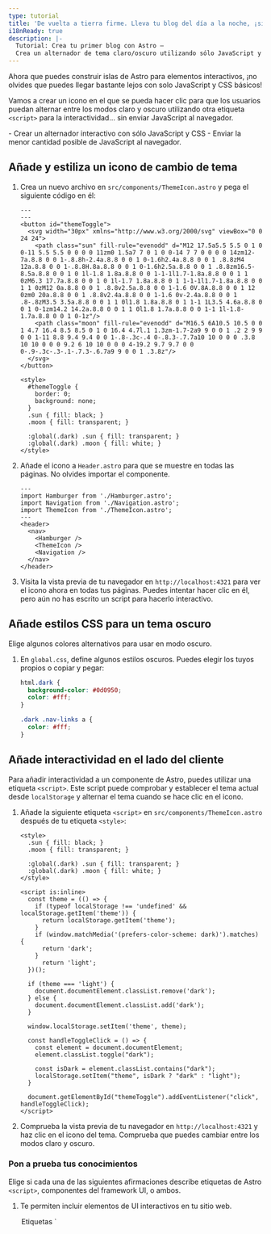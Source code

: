 ```yaml
---
type: tutorial
title: 'De vuelta a tierra firme. Lleva tu blog del día a la noche, ¡sin necesidad de islas!'
i18nReady: true
description: |-
  Tutorial: Crea tu primer blog con Astro —
  Crea un alternador de tema claro/oscuro utilizando sólo JavaScript y CSS
---
```




Ahora que puedes construir islas de Astro para elementos interactivos, ¡no olvides que puedes llegar bastante lejos con solo JavaScript y CSS básicos!

Vamos a crear un icono en el que se pueda hacer clic para que los usuarios puedan alternar entre los modos claro y oscuro utilizando otra etiqueta `<script>` para la interactividad... sin enviar JavaScript al navegador.

<PreCheck>
  - Crear un alternador interactivo con sólo JavaScript y CSS
  - Enviar la menor cantidad posible de JavaScript al navegador.
</PreCheck>

## Añade y estiliza un icono de cambio de tema

1. Crea un nuevo archivo en `src/components/ThemeIcon.astro` y pega el siguiente código en él:

    ```astro title="src/components/ThemeIcon.astro"
    ---
    ---
    <button id="themeToggle">
      <svg width="30px" xmlns="http://www.w3.org/2000/svg" viewBox="0 0 24 24">
        <path class="sun" fill-rule="evenodd" d="M12 17.5a5.5 5.5 0 1 0 0-11 5.5 5.5 0 0 0 0 11zm0 1.5a7 7 0 1 0 0-14 7 7 0 0 0 0 14zm12-7a.8.8 0 0 1-.8.8h-2.4a.8.8 0 0 1 0-1.6h2.4a.8.8 0 0 1 .8.8zM4 12a.8.8 0 0 1-.8.8H.8a.8.8 0 0 1 0-1.6h2.5a.8.8 0 0 1 .8.8zm16.5-8.5a.8.8 0 0 1 0 1l-1.8 1.8a.8.8 0 0 1-1-1l1.7-1.8a.8.8 0 0 1 1 0zM6.3 17.7a.8.8 0 0 1 0 1l-1.7 1.8a.8.8 0 1 1-1-1l1.7-1.8a.8.8 0 0 1 1 0zM12 0a.8.8 0 0 1 .8.8v2.5a.8.8 0 0 1-1.6 0V.8A.8.8 0 0 1 12 0zm0 20a.8.8 0 0 1 .8.8v2.4a.8.8 0 0 1-1.6 0v-2.4a.8.8 0 0 1 .8-.8zM3.5 3.5a.8.8 0 0 1 1 0l1.8 1.8a.8.8 0 1 1-1 1L3.5 4.6a.8.8 0 0 1 0-1zm14.2 14.2a.8.8 0 0 1 1 0l1.8 1.7a.8.8 0 0 1-1 1l-1.8-1.7a.8.8 0 0 1 0-1z"/>
        <path class="moon" fill-rule="evenodd" d="M16.5 6A10.5 10.5 0 0 1 4.7 16.4 8.5 8.5 0 1 0 16.4 4.7l.1 1.3zm-1.7-2a9 9 0 0 1 .2 2 9 9 0 0 1-11 8.8 9.4 9.4 0 0 1-.8-.3c-.4 0-.8.3-.7.7a10 10 0 0 0 .3.8 10 10 0 0 0 9.2 6 10 10 0 0 0 4-19.2 9.7 9.7 0 0 0-.9-.3c-.3-.1-.7.3-.6.7a9 9 0 0 1 .3.8z"/>
      </svg>
    </button>

    <style>
      #themeToggle {
        border: 0;
        background: none;
      }
      .sun { fill: black; }
      .moon { fill: transparent; }

      :global(.dark) .sun { fill: transparent; }
      :global(.dark) .moon { fill: white; }
    </style>
    ```

2. Añade el icono a `Header.astro` para que se muestre en todas las páginas. No olvides importar el componente.

    ```astro title="src/components/Header.astro" ins={4,9}
    ---
    import Hamburger from './Hamburger.astro';
    import Navigation from './Navigation.astro';
    import ThemeIcon from './ThemeIcon.astro';
    ---
    <header>
      <nav>
        <Hamburger />
        <ThemeIcon />
        <Navigation />
      </nav>
    </header>
    ```

3. Visita la vista previa de tu navegador en `http://localhost:4321` para ver el icono ahora en todas tus páginas. Puedes intentar hacer clic en él, pero aún no has escrito un script para hacerlo interactivo.

## Añade estilos CSS para un tema oscuro

Elige algunos colores alternativos para usar en modo oscuro.

1. En `global.css`, define algunos estilos oscuros. Puedes elegir los tuyos propios o copiar y pegar:

    ```css title="src/styles/global.css"
    html.dark {
      background-color: #0d0950;
      color: #fff;
    }

    .dark .nav-links a {
      color: #fff;
    }
    ```

## Añade interactividad en el lado del cliente

Para añadir interactividad a un componente de Astro, puedes utilizar una etiqueta `<script>`. Este script puede comprobar y establecer el tema actual desde `localStorage` y alternar el tema cuando se hace clic en el icono. 

1. Añade la siguiente etiqueta `<script>` en `src/components/ThemeIcon.astro` después de tu etiqueta `<style>`:

    ```astro title="src/components/ThemeIcon.astro" ins={9-37}
    <style>
      .sun { fill: black; }
      .moon { fill: transparent; }

      :global(.dark) .sun { fill: transparent; }
      :global(.dark) .moon { fill: white; }
    </style>

    <script is:inline>
      const theme = (() => {
        if (typeof localStorage !== 'undefined' && localStorage.getItem('theme')) {
          return localStorage.getItem('theme');
        }
        if (window.matchMedia('(prefers-color-scheme: dark)').matches) {
          return 'dark';
        }
          return 'light';
      })();
          
      if (theme === 'light') {
        document.documentElement.classList.remove('dark');
      } else {
        document.documentElement.classList.add('dark');
      }

      window.localStorage.setItem('theme', theme);

      const handleToggleClick = () => {
        const element = document.documentElement;
        element.classList.toggle("dark");
        
        const isDark = element.classList.contains("dark");
        localStorage.setItem("theme", isDark ? "dark" : "light");
      }

      document.getElementById("themeToggle").addEventListener("click", handleToggleClick);
    </script>
    ```

2. Comprueba la vista previa de tu navegador en `http://localhost:4321` y haz clic en el icono del tema. Comprueba que puedes cambiar entre los modos claro y oscuro.



<Box icon="question-mark">

### Pon a prueba tus conocimientos

Elige si cada una de las siguientes afirmaciones describe etiquetas de Astro `<script>`, componentes del framework UI, o ambos.

1. Te permiten incluir elementos de UI interactivos en tu sitio web.

    <MultipleChoice>
      <Option>
        Etiquetas `<script>` de Astro
      </Option>
      <Option>
        Componentes de frameworks de UI
      </Option>
      <Option isCorrect>
        Ambas opciones
      </Option>
    </MultipleChoice>

2. Los elementos crearán contenido estático en tu sitio a menos que incluyas un `client:` para enviar tu JavaScript al cliente y ejecutarlo en el navegador.

    <MultipleChoice>
      <Option>
       Etiquetas `<script>` de Astro
      </Option>
      <Option isCorrect>
        Componentes de frameworks de UI
      </Option>
      <Option>
        Ambas opciones
      </Option>
    </MultipleChoice>

3. Te permiten "probar" un nuevo framework sin necesidad de iniciar un proyecto completamente nuevo con esa pila tecnológica.

    <MultipleChoice>
      <Option>
        Etiquetas `<script>` de Astro
      </Option>
      <Option isCorrect>
        Componentes de frameworks de UI
      </Option>
      <Option>
        Ambas opciones
      </Option>
    </MultipleChoice>

4. Te permiten reutilizar el código que se ha escrito en otros frameworks y, a menudo, basta con soltarlos directamente en el sitio.

    <MultipleChoice>
      <Option>
        Etiquetas `<script>` de Astro
      </Option>
      <Option isCorrect>
        Componentes de frameworks de UI
      </Option>
      <Option>
        Ambas opciones
      </Option>
    </MultipleChoice>

5. Te permiten añadir interactividad sin necesidad de conocer o aprender otros frameworks de JavaScript.

    <MultipleChoice>
      <Option isCorrect>
        Etiquetas `<script>` de Astro
      </Option>
      <Option>
        Componentes de frameworks de UI
      </Option>
      <Option>
        Ambas opciones
      </Option>
    </MultipleChoice>
</Box>

<Box icon="check-list">

## Checklist

<Checklist>
- [ ] Puedo utilizar JavaScript para la interactividad cuando no quiero añadir un framework.
</Checklist>
</Box>

### Recursos

- [Script del lado del cliente `<script>` en Astro](/es/guides/client-side-scripts/)
